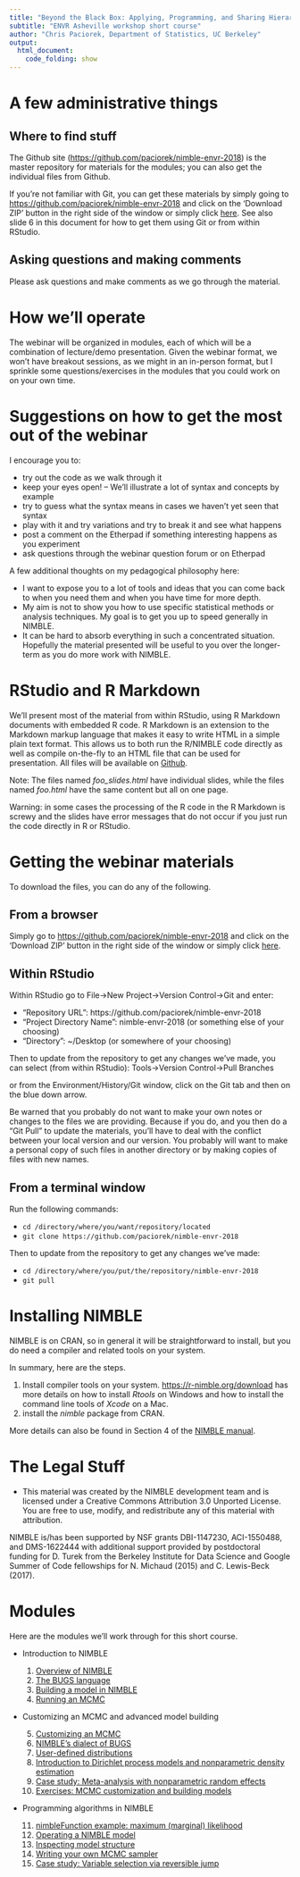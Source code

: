 ```yaml
---
title: "Beyond the Black Box: Applying, Programming, and Sharing Hierarchical Model Algorithms using NIMBLE"
subtitle: "ENVR Asheville workshop short course"
author: "Chris Paciorek, Department of Statistics, UC Berkeley"
output:
  html_document:
    code_folding: show
---
```


# A few administrative things

## Where to find stuff

The Github site ([https://github.com/paciorek/nimble-envr-2018](https://github.com/paciorek/nimble-envr-2018)) is the master repository for materials for the modules; you can also get the individual files from Github. 

If you're not familiar with Git, you can get these materials by simply going to [https://github.com/paciorek/nimble-envr-2018](https://github.com/paciorek/nimble-envr-2018) and click on the 'Download ZIP' button in the right side of the window or simply click [here](https://github.com/paciorek/nimble-envr-2018/archive/master.zip). See also slide 6 in this document for how to get them using Git or from within RStudio.


## Asking questions and making comments

Please ask questions and make comments as we go through the material.

# How we'll operate

The webinar will be organized in modules, each of which will be a combination of lecture/demo presentation. Given the webinar format, we won't have breakout sessions, as we might in an in-person format, but I sprinkle some questions/exercises in the modules that you could work on on your own time. 

# Suggestions on how to get the most out of the webinar

I encourage you to:

- try out the code as we walk through it
-  keep your eyes open! -- We'll illustrate a lot of syntax and concepts by example
- try to guess what the syntax means in cases we haven't yet seen that syntax
- play with it and try variations and try to break it and see what happens
- post a comment on the Etherpad if something interesting happens as you experiment
- ask questions through the webinar question forum or on Etherpad


A few additional thoughts on my pedagogical philosophy here:

- I want to expose you to a lot of tools and ideas that you can come back to when you need them and when you have time for more depth.
- My aim is not to show you how to use specific statistical methods or analysis techniques. My goal is to get you up to speed generally in NIMBLE.
- It can be hard to absorb everything in such a concentrated situation. Hopefully the material presented will be useful to you over the longer-term as you do more work with NIMBLE.

# RStudio and R Markdown

We'll present most of the material from within RStudio, using R Markdown documents with embedded R code. R Markdown is an extension to the Markdown markup language that makes it easy to write HTML in a simple plain text format.  This allows us to both run the R/NIMBLE code directly as well as compile on-the-fly to an HTML file that can be used for presentation. All files will be available on [Github](https://github.com/paciorek/nimble-envr-2018).  

Note: The files named *foo_slides.html* have individual slides, while the files named *foo.html* have the same content but all on one page.

Warning: in some cases the processing of the R code in the R Markdown is screwy and the slides have error messages that do not occur if you just run the code directly in R or RStudio. 

# Getting the webinar materials

To download the files, you can do any of the following. 

## From a browser

Simply go to [https://github.com/paciorek/nimble-envr-2018](https://github.com/paciorek/nimble-envr-2018) and click on the 'Download ZIP' button in the right side of the window or simply click [here](https://github.com/paciorek/nimble-envr-2018/archive/master.zip).

## Within RStudio

Within RStudio go to File->New Project->Version Control->Git and enter:

- "Repository URL": https://github.com/paciorek/nimble-envr-2018
- "Project Directory Name": nimble-envr-2018 (or something else of your choosing)
- "Directory": ~/Desktop (or somewhere of your choosing)

Then to update from the repository to get any changes we've made, you can select (from within RStudio):
Tools->Version Control->Pull Branches

or from the Environment/History/Git window, click on the Git tab and then on the blue down arrow.

Be warned that you probably do not want to make your own notes or changes to the files we are providing. Because if you do, and you then do a "Git Pull" to update the materials, you'll have to deal with the conflict between your local version and our version. You probably will want to make a personal copy of such files in another directory or by making copies of files with new names.

## From a terminal window

Run the following commands:

- `cd /directory/where/you/want/repository/located`
- `git clone https://github.com/paciorek/nimble-envr-2018`

Then to update from the repository to get any changes we've made:

- `cd /directory/where/you/put/the/repository/nimble-envr-2018`
- `git pull`

# Installing NIMBLE

NIMBLE is on CRAN, so in general it will be straightforward to install, but you do need a compiler and related tools on your system.  

In summary, here are the steps.

1. Install compiler tools on your system. [https://r-nimble.org/download](https://r-nimble.org/download) has more details on how to install *Rtools* on Windows and how to install the
command line tools of *Xcode* on a Mac.
2. install the *nimble* package from CRAN. 

More details can also be found in Section 4 of the [NIMBLE manual](http://r-nimble.org/manuals/NimbleUserManual.pdf).

# The Legal Stuff

- This material was created by the NIMBLE development team and is licensed under a Creative Commons Attribution 3.0 Unported License. You are free to use, modify, and redistribute any of this material with attribution.

NIMBLE is/has been supported by NSF grants DBI-1147230, ACI-1550488, and DMS-1622444 with additional support provided by postdoctoral funding for D. Turek from the Berkeley Institute for Data Science and Google Summer of Code fellowships for N. Michaud (2015) and C. Lewis-Beck (2017).

# Modules

Here are the modules we'll work through for this short course.

 - Introduction to NIMBLE
 
    1. [Overview of NIMBLE](modules/1_nimble_background_slides.html)
    2. [The BUGS language](modules/2_bugs_language_slides.html)
    3. [Building a model in NIMBLE](modules/3_build_model_slides.html)
    4. [Running an MCMC](modules/4_run_mcmc_slides.html) 
 - Customizing an MCMC and advanced model building 
    5. [Customizing an MCMC](modules/5_customizing_mcmc_slides.html)
    6. [NIMBLE's dialect of BUGS](modules/6_nimble_bugs_slides.html)
    7. [User-defined distributions](modules/7_user_dist_slides.html)
    8. [Introduction to Dirichlet process models and nonparametric density estimation](modules/8_bnp_intro_slides.html)
    9. [Case study: Meta-analysis with nonparametric random effects](modules/9_meta_analysis_slides.html)
    10. [Exercises: MCMC customization and building models](modules/10_exercises_slides.html)   
 - Programming algorithms in NIMBLE
    11. [nimbleFunction example: maximum (marginal) likelihood](modules/11_basic_nimbleFunction_slides.html) 
    12. [Operating a NIMBLE model](modules/12_operating_model_slides.html)
    13. [Inspecting model structure](modules/13_model_structure_slides.html)
    14. [Writing your own MCMC sampler](modules/14_user_sampler_slides.html)
    15. [Case study: Variable selection via reversible jump](15_reversible_jump_slides.html)




